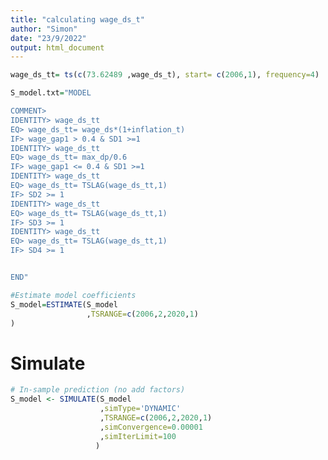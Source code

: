 ```yaml
---
title: "calculating wage_ds_t"
author: "Simon"
date: "23/9/2022"
output: html_document
---
```



```r
wage_ds_tt= ts(c(73.62489 ,wage_ds_t), start= c(2006,1), frequency=4)
```



```r
S_model.txt="MODEL

COMMENT> 
IDENTITY> wage_ds_tt
EQ> wage_ds_tt= wage_ds*(1+inflation_t) 
IF> wage_gap1 > 0.4 & SD1 >=1 
IDENTITY> wage_ds_tt
EQ> wage_ds_tt= max_dp/0.6
IF> wage_gap1 <= 0.4 & SD1 >=1
IDENTITY> wage_ds_tt
EQ> wage_ds_tt= TSLAG(wage_ds_tt,1)
IF> SD2 >= 1
IDENTITY> wage_ds_tt
EQ> wage_ds_tt= TSLAG(wage_ds_tt,1)
IF> SD3 >= 1
IDENTITY> wage_ds_tt
EQ> wage_ds_tt= TSLAG(wage_ds_tt,1)
IF> SD4 >= 1


END"
```


```r

#Estimate model coefficients
S_model=ESTIMATE(S_model
                 ,TSRANGE=c(2006,2,2020,1)
)
```

# Simulate

```r
# In-sample prediction (no add factors)
S_model <- SIMULATE(S_model
                    ,simType='DYNAMIC'
                    ,TSRANGE=c(2006,2,2020,1)
                    ,simConvergence=0.00001
                    ,simIterLimit=100
                   )
```





